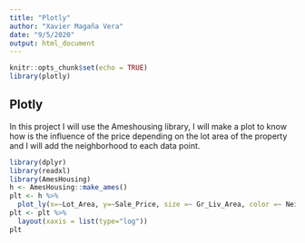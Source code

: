 ---
title: "Plotly"
author: "Xavier Magaña Vera"
date: "9/5/2020"
output: html_document
---

```{r setup, include=FALSE}
knitr::opts_chunk$set(echo = TRUE)
library(plotly)
```

## Plotly

In this project I will use the Ameshousing library, I will make a plot to know how is the influence of the price depending on the lot area of the property and I will add the neighborhood to each data point.


```{r, message=FALSE, warning=FALSE}
library(dplyr)
library(readxl)
library(AmesHousing)
h <- AmesHousing::make_ames()
plt <- h %>%
  plot_ly(x=~Lot_Area, y=~Sale_Price, size =~ Gr_Liv_Area, color =~ Neighborhood, text =~ Neighborhood, hoverinfo = "text", type = 'scatter', mode = 'markers')
plt <- plt %>%
  layout(xaxis = list(type="log"))
plt
```

